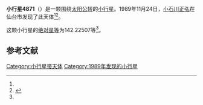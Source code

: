 {{Infobox planet
| bgcolour = #FFFFC0
| name = 4871 Riverside
| symbol = 
| image = 
| caption = 
| discovery = yes
| discovery_ref = 
| discoverer = [[小石川正弘|小石川正弘]]
| discovery_site = [[仙台市|仙台市]] 
| discovered = 1989年11月24日
| designations = yes
| mp_name = 
| named_after = 
| alt_names = 1989 WH1/ 1980 BN3 / 1982 UF / 1987 DU5
| mp_category = [[主带小行星|主带小行星]]
| orbit_ref = <ref name="a">[http://ssd.jpl.nasa.gov/sbdb.cgi?sstr=4871 4871 Riverside] {{Wayback|url=http://ssd.jpl.nasa.gov/sbdb.cgi?sstr=4871 |date=20201124010936 }}，小行星數據庫瀏覽器（JPL Small-Body Database Browser）－[[美国国家航空航天局|美国国家航空航天局]]喷气推进实验室</ref>
| epoch = 2456400.5 (2013年4月18日更新)
| aphelion = {{convert|2.5008892|AU|km|3|lk=out}}
| perihelion = {{convert|2.0144486|AU|km|3}}
| semimajor = {{convert|2.2576689|AU|km|3}}
| eccentricity = 0.1077307
| period = 1239.049939 [[日|日]]<br />3.39[[儒略年|儒略年]]
| avg_speed = 
| inclination = 2.89222
| asc_node = 263.70797
| mean_anomaly = 
| arg_peri = 142.22507
| satellites = 
| physical_characteristics = yes
| dimensions = 
| mass = 
| density = 
| surface_grav = 
| escape_velocity = 
| sidereal_day = 
| axial_tilt = 
| pole_ecliptic_lat = 
| pole_ecliptic_lon = 
| albedo = 
| temperatures= 
| temp_name1 = 
| mean_temp_1 = 
| max_temp_1 = 
| temp_name2 = 
| max_temp_2 = 
| spectral_type = 
| abs_magnitude = 142.22507
}}

'''小行星4871'''（{{lang-en|4871 Riverside}}）是一颗围绕[[太阳|太阳]][[公转|公转]]的[[小行星|小行星]]。1989年11月24日，[[小石川正弘|小石川正弘]]在仙台市发现了此天体<ref name="a" /><ref>{{cite news|title=小行星列表|url=http://cfa-www.harvard.edu/iau/lists/NumberedMPs.txt|accessdate=2013-07-08|newspaper=哈佛大学|archive-date=2008-05-17|archive-url=https://web.archive.org/web/20080517010638/http://cfa-www.harvard.edu/iau/lists/NumberedMPs.txt|dead-url=no}}</ref>。

这颗小行星的[[绝对星等|绝对星等]]为142.22507等<ref name="a" />。

==参考文献==
{{reflist}}
{{Minor Planet Number|[[小行星4870|小行星4870]]|[[小行星4872|小行星4872]]}}

{{小天体}}

[[Category:小行星带天体|Category:小行星带天体]]
[[Category:1989年发现的小行星|Category:1989年发现的小行星]]

{{asteroid-stub}}